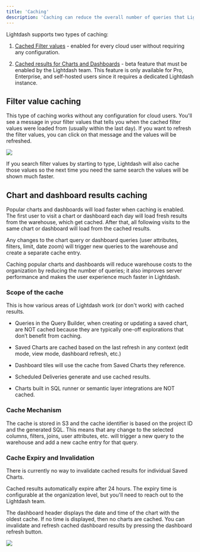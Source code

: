 ```yaml
---
title: 'Caching'
description: 'Caching can reduce the overall number of queries that Lightdash executes against your data warehouse. Learn more about the types of caching and how to enable caching in this doc.'
---
```


Lightdash supports two types of caching:

1. [Cached Filter values](#filter-value-caching) - enabled for every cloud user without requiring any configuration.

2. [Cached results for Charts and Dashboards](#chart-and-dashboard-results-caching) - beta feature that must be enabled by the Lightdash team. This feature is only available for Pro, Enterprise, and self-hosted users since it requires a dedicated Lightdash instance.

## Filter value caching

This type of caching works without any configuration for cloud users. You'll see a message in your filter values that tells you when the cached filter values were loaded from (usually within the last day). If you want to refresh the filter values, you can click on that message and the values will be refreshed.

![](/images/references/cached-filter.png)

If you search filter values by starting to type, Lightdash will also cache those values so the next time you need the same search the values will be shown much faster.

## Chart and dashboard results caching

Popular charts and dashboards will load faster when caching is enabled. The first user to visit a chart or dashboard each day will load fresh results from the warehouse, which get cached. After that, all following visits to the same chart or dashboard will load from the cached results.

Any changes to the chart query or dashboard queries (user attributes, filters, limit, date zoom) will trigger new queries to the warehouse and create a separate cache entry.

Caching popular charts and dashboards will reduce warehouse costs to the organization by reducing the number of queries; it also improves server performance and makes the user experience much faster in Lightdash.

### Scope of the cache

This is how various areas of Lightdash work (or don't work) with cached results.

* Queries in the Query Builder, when creating or updating a saved chart, are NOT cached because they are typically one-off explorations that don’t benefit from caching.

* Saved Charts are cached based on the last refresh in any context (edit mode, view mode, dashboard refresh, etc.)

* Dashboard tiles will use the cache from Saved Charts they reference.

* Scheduled Deliveries generate and use cached results.

* Charts built in SQL runner or semantic layer integrations are NOT cached.

### Cache Mechanism

The cache is stored in S3 and the cache identifier is based on the project ID and the generated SQL. This means that any change to the selected columns, filters, joins, user attributes, etc. will trigger a new query to the warehouse and add a new cache entry for that query.

### Cache Expiry and Invalidation

<Info>
  There is currently no way to invalidate cached results for individual Saved Charts.
</Info>

Cached results automatically expire after 24 hours. The expiry time is configurable at the organization level, but you'll need to reach out to the Lightdash team.

The dashboard header displays the date and time of the chart with the oldest cache. If no time is displayed, then no charts are cached. You can invalidate and refresh cached dashboard results by pressing the dashboard refresh button.

![](/images/references/dashboard-cache-time.png)
